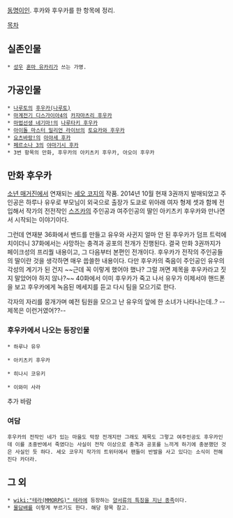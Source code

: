 [[동명이인]]. 후카와 후우카를 한 항목에 정리.

[[목차]]

== 실존인물 ==
 * [[성우]] [[혼마 유카리]]가 쓰는 가명. 

== 가공인물 ==
 * [[나루토]]의 [[후우카(나루토)]]
 * [[마계전기 디스가이아4]]의 [[카자마츠리 후우카]]
 * [[마법선생 네기마!]]의 [[나루타키 후우카]]
 * [[아이돌 마스터 밀리언 라이브]]의 [[토요카와 후우카]]
 * [[요츠바랑!]]의 [[아야세 후카]]
 * [[페르소나 3]]의 [[야마기시 후카]]
 * 3번 항목의 만화, 후우카의 아키츠키 후우카, 아오이 후우카

== 만화 후우카 ==
[[소년 매거진]]에서 연재되는 [[세오 코지]]의 작품. 2014년 10월 현재 3권까지 발매되었고 주인공은 하루나 유우로 부모님이 외국으로 출장가 도쿄로 위아래 여자 형제 셋과 함께 전입해서 작가의 전전작인 [[스즈카]]의 주인공과 여주인공의 딸인 아키츠키 후우카와 만나면서 시작되는 이야기이다.

그런데 연재분 36화에서 밴드를 만들고 유우와 사귄지 얼마 안 된 후우카가 덤프 트럭에 치이더니 37화에서는 사망하는 충격과 공포의 전개가 진행된다. 결국 만화 3권까지가 페이크성의 프리퀄 내용이고, 그 다음부터 본편인 전개이다. 후우카가 전작의 주인공들의 딸이란 것을 생각하면 매우 씁쓸한 내용이다. 다만 후우카의 죽음이 주인공인 유우의 각성의 계기가 된 건지 ~~근데 꼭 이렇게 했어야 했나? 그럴 꺼면 제목을 후우카라고 짓지 말았어야 하지 않나?~~ 40화에서 이미 후우카가 죽고 나서 유우가 이제서야 핸드폰을 보고 후우카에게 녹음된 메세지를 듣고 다시 팀을 모으기로 한다.

각자의 자리를 뭉개가며 예전 팀원을 모으고 난 유우의 앞에 한 소녀가 나타나는데..? --제목은 이런거였어??--


=== 후우카에서 나오는 등장인물 ===

 * 하루나 유우

 * 아키츠키 후우카
  
 * 히나시 코유키

 * 이와미 사라


추가 바람

=== 여담 ===
 후우카의 전작인 네가 있는 마을도 막장 전개지만 그래도 제목도 그렇고 여주인공도 후우카인데 이를 초중반에서 죽였다는 사실이 전작 이상으로 충격과 공포를 느끼게 하기에 충분했던 것은 사실인 듯 하다. 세오 코우지 작가의 트위터에서 팬들이 반발을 사고 있다는 소식이 전해진다 카더라.

== 그 외 ==
 * [[wiki:"테라(MMORPG)" 테라]]에 등장하는 [http://www.gamemeca.com/feature/view.php?category=A&gid=217943 양서류의 특징을 지닌 종족]이다.
 * [[물담배]]를 이렇게 부르기도 한다. 해당 항목 참고.
